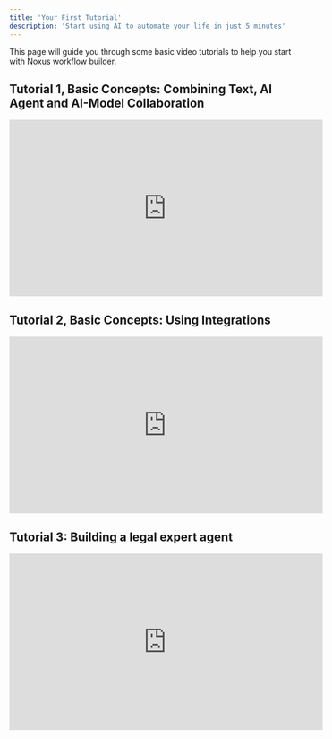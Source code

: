 ```yaml
---
title: 'Your First Tutorial'
description: 'Start using AI to automate your life in just 5 minutes'
---
```


This page will guide you through some basic video tutorials to help you start with Noxus workflow builder.

## Tutorial 1, Basic Concepts: Combining Text, AI Agent and AI-Model Collaboration

<iframe
  width="560"
  height="315"
  src="https://www.youtube.com/embed/TxsSfJccC2w"
  title="YouTube video player"
  frameborder="0"
  allow="accelerometer; autoplay; clipboard-write; encrypted-media; gyroscope; picture-in-picture"
  allowfullscreen
></iframe>

## Tutorial 2, Basic Concepts: Using Integrations

<iframe
  width="560"
  height="315"
  src="https://www.youtube.com/embed/Dv2umR1RRTk"
  title="YouTube video player"
  frameborder="0"
  allow="accelerometer; autoplay; clipboard-write; encrypted-media; gyroscope; picture-in-picture"
  allowfullscreen
></iframe>

## Tutorial 3: Building a legal expert agent 

<iframe
  width="560"
  height="315"
  src="https://www.youtube.com/embed/nFOoabG9-U0?si=Xa2P3kk9DkvY_Mcn"
  title="YouTube video player"
  frameborder="0"
  allow="accelerometer; autoplay; clipboard-write; encrypted-media; gyroscope; picture-in-picture"
  allowfullscreen
></iframe>



